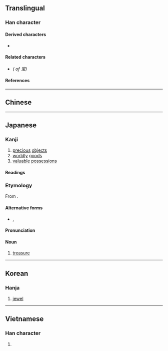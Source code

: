 {{also|寶}}
{{character info/new}}
==Translingual==
{{stroke order|strokes=8}}
{{ja-forms|宝|宝|[[寶]]}}

===Han character===
{{Han char|rn=40|rad=宀|as=05|sn=8|four=|canj=JMGI|ids=⿱宀玉}}

====Derived characters====
* {{l|mul|[[𡝬]], [[𣷂]], [[𬃏]], [[𮎓]], [[𨉗]], [[𫒭]], [[𬝄]], [[𮦚]], [[𡬏]]}}

====Related characters====
* {{l|mul|[[寶]]}} ''({{w|Traditional Chinese|Traditional form}} of 宝)''

====References====
{{Han ref|kx=0284.081|dkj=07122|dj=0561.080|hdz=20917.100|uh=5B9D}}

----

==Chinese==
{{zh-see|寶}}

----

==Japanese==
{{ja-kanji forms|宝|寶}}

===Kanji===
{{ja-kanji|grade=6|rs=宀05|kyu=寶}}

# [[precious]] [[objects]]
# [[worldly]] [[goods]]
# [[valuable]] [[possessions]]

====Readings====
{{ja-readings
|goon=ほう
|kanon=ほう
|kanyoon=ほ
|kun=たから-
}}

===Etymology===
{{ja-kanjitab|たから|yomi=k}}
From {{attention|ja|Old, Middle, or modern Japanese?}} {{ja-compound|田|た|から|から|t1=rice paddy|t2=from|nocat=1}} {{rfv-etymology|ja}}.

====Alternative forms====
* {{ja-l|財}}, {{ja-l|貨}}

====Pronunciation====
{{ja-pron|たから|y=k}}

====Noun====
{{ja-noun|たから}}

# [[treasure]]

----

==Korean==

===Hanja===
{{ko-hanja|hangeul=보|rv=bo|mr=po}}

# [[jewel]]

----

==Vietnamese==

===Han character===
{{vi-hantu|rs=宀05|[[bảo]], [[báu]], [[bửu]]}}

# {{defn|lang=vi|sort=宀05}}